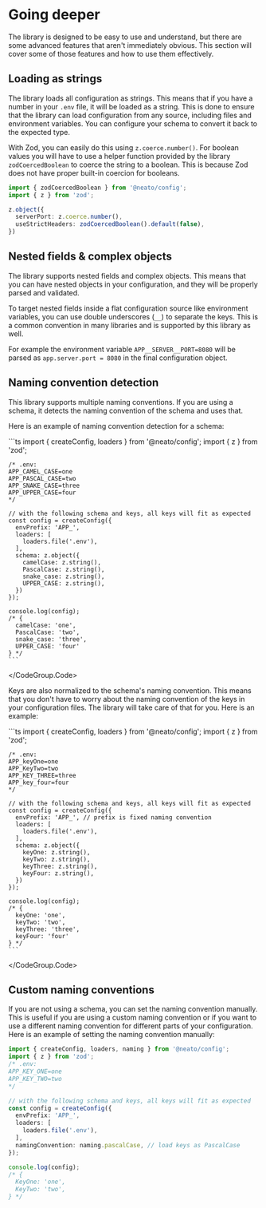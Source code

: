 # Going deeper

The library is designed to be easy to use and understand, but there are some advanced features that aren't immediately obvious. This section will cover some of those features and how to use them effectively.


## Loading as strings

The library loads all configuration as strings. This means that if you have a number in your `.env` file, it will be loaded as a string. This is done to ensure that the library can load configuration from any source, including files and environment variables.
You can configure your schema to convert it back to the expected type.

With Zod, you can easily do this using `z.coerce.number()`. For boolean values you will have to use a helper function provided by the library `zodCoercedBoolean` to coerce the string to a boolean. This is because Zod does not have proper built-in coercion for booleans.

```ts
import { zodCoercedBoolean } from '@neato/config';
import { z } from 'zod';

z.object({
  serverPort: z.coerce.number(),
  useStrictHeaders: zodCoercedBoolean().default(false),
})
```


## Nested fields & complex objects

The library supports nested fields and complex objects. This means that you can have nested objects in your configuration, and they will be properly parsed and validated.

To target nested fields inside a flat configuration source like environment variables, you can use double underscores (`__`) to separate the keys. This is a common convention in many libraries and is supported by this library as well.

For example the environment variable `APP__SERVER__PORT=8080` will be parsed as `app.server.port = 8080` in the final configuration object.


## Naming convention detection

This library supports multiple naming conventions. If you are using a schema, it detects the naming convention of the schema and uses that.

Here is an example of naming convention detection for a schema:

<CodeGroup>
  <CodeGroup.Code title="Schema naming conventions">
    ```ts
    import { createConfig, loaders } from '@neato/config';
    import { z } from 'zod';

    /* .env:
    APP_CAMEL_CASE=one
    APP_PASCAL_CASE=two
    APP_SNAKE_CASE=three
    APP_UPPER_CASE=four
    */

    // with the following schema and keys, all keys will fit as expected
    const config = createConfig({
      envPrefix: 'APP_',
      loaders: [
        loaders.file('.env'),
      ],
      schema: z.object({
        camelCase: z.string(),
        PascalCase: z.string(),
        snake_case: z.string(),
        UPPER_CASE: z.string(),
      })
    });

    console.log(config);
    /* {
      camelCase: 'one',
      PascalCase: 'two',
      snake_case: 'three',
      UPPER_CASE: 'four'
    } */
    ```
  </CodeGroup.Code>
</CodeGroup>


Keys are also normalized to the schema's naming convention. This means that you don't have to worry about the naming convention of the keys in your configuration files. The library will take care of that for you.
Here is an example:

<CodeGroup>
  <CodeGroup.Code title="Key normalization">
    ```ts
    import { createConfig, loaders } from '@neato/config';
    import { z } from 'zod';

    /* .env:
    APP_keyOne=one
    APP_KeyTwo=two
    APP_KEY_THREE=three
    APP_key_four=four
    */

    // with the following schema and keys, all keys will fit as expected
    const config = createConfig({
      envPrefix: 'APP_', // prefix is fixed naming convention
      loaders: [
        loaders.file('.env'),
      ],
      schema: z.object({
        keyOne: z.string(),
        keyTwo: z.string(),
        keyThree: z.string(),
        keyFour: z.string(),
      })
    });

    console.log(config);
    /* {
      keyOne: 'one',
      keyTwo: 'two',
      keyThree: 'three',
      keyFour: 'four'
    } */
    ```
  </CodeGroup.Code>
</CodeGroup>


## Custom naming conventions

If you are not using a schema, you can set the naming convention manually. This is useful if you are using a custom naming convention or if you want to use a different naming convention for different parts of your configuration.
Here is an example of setting the naming convention manually:

```ts
import { createConfig, loaders, naming } from '@neato/config';
import { z } from 'zod';
/* .env:
APP_KEY_ONE=one
APP_KEY_TWO=two
*/

// with the following schema and keys, all keys will fit as expected
const config = createConfig({
  envPrefix: 'APP_',
  loaders: [
    loaders.file('.env'),
  ],
  namingConvention: naming.pascalCase, // load keys as PascalCase
});

console.log(config);
/* {
  KeyOne: 'one',
  KeyTwo: 'two',
} */
```
